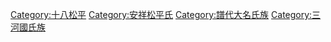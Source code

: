 [[Category:十八松平|Category:十八松平]]
[[Category:安祥松平氏‎|Category:安祥松平氏‎]]
[[Category:譜代大名氏族|Category:譜代大名氏族]]
[[Category:三河國氏族|Category:三河國氏族]]